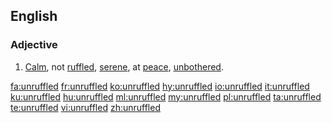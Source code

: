 ==English==

===Adjective===
{{en-adj}}

# [[calm|Calm]], not [[ruffled]], [[serene]], at [[peace]], [[unbothered]].

[[fa:unruffled]]
[[fr:unruffled]]
[[ko:unruffled]]
[[hy:unruffled]]
[[io:unruffled]]
[[it:unruffled]]
[[ku:unruffled]]
[[hu:unruffled]]
[[ml:unruffled]]
[[my:unruffled]]
[[pl:unruffled]]
[[ta:unruffled]]
[[te:unruffled]]
[[vi:unruffled]]
[[zh:unruffled]]